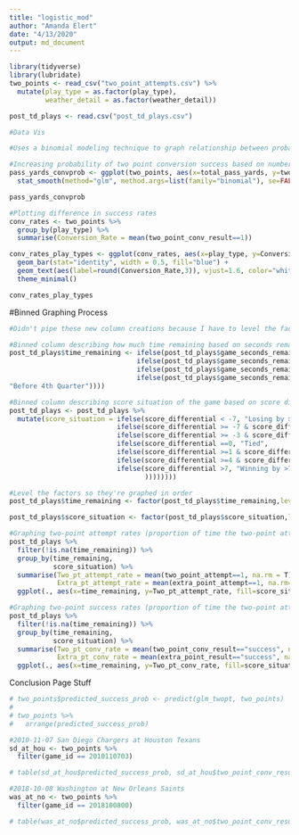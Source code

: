 ```yaml
---
title: "logistic_mod"
author: "Amanda Elert"
date: "4/13/2020"
output: md_document
---
```

```r
library(tidyverse)
library(lubridate)
two_points <- read_csv("two_point_attempts.csv") %>% 
  mutate(play_type = as.factor(play_type),
         weather_detail = as.factor(weather_detail))

post_td_plays <- read.csv("post_td_plays.csv")
```

```r
#Data Vis

#Uses a binomial modeling technique to graph relationship between probability of successful two-point conversion and changing x axis 

#Increasing probability of two point conversion success based on number of total passing yards
pass_yards_convprob <- ggplot(two_points, aes(x=total_pass_yards, y=two_point_conv_result)) + geom_point() + 
  stat_smooth(method="glm", method.args=list(family="binomial"), se=FALSE)

pass_yards_convprob
```

```r
#Plotting difference in success rates
conv_rates <- two_points %>% 
  group_by(play_type) %>% 
  summarise(Conversion_Rate = mean(two_point_conv_result==1))

conv_rates_play_types <- ggplot(conv_rates, aes(x=play_type, y=Conversion_Rate)) + 
  geom_bar(stat="identity", width = 0.5, fill="blue") +
  geom_text(aes(label=round(Conversion_Rate,3)), vjust=1.6, color="white", size=3.5)+
  theme_minimal() 

conv_rates_play_types
```

#Binned Graphing Process
```r
#Didn't pipe these new column creations because I have to level the factors for graphing purposes

#Binned column describing how much time remaining based on seconds remaining
post_td_plays$time_remaining <- ifelse(post_td_plays$game_seconds_remaining < 120, "<2Min", 
                                ifelse(post_td_plays$game_seconds_remaining < 300, "2-5min left",
                                ifelse(post_td_plays$game_seconds_remaining < 600, "5-10min left",
                                ifelse(post_td_plays$game_seconds_remaining < 900, "10-15min left",
"Before 4th Quarter"))))

#Binned column describing score situation of the game based on score differential
post_td_plays <- post_td_plays %>% 
  mutate(score_situation = ifelse(score_differential < -7, "Losing by >7",
                           ifelse(score_differential >= -7 & score_differential <=-4, "Losing by 4-7",
                           ifelse(score_differential >= -3 & score_differential <=-1, "Losing by 1-3",
                           ifelse(score_differential ==0, "Tied",
                           ifelse(score_differential >=1 & score_differential <=3, "Winning by 1-3",
                           ifelse(score_differential >=4 & score_differential <=7, "Winning by 4-7",
                           ifelse(score_differential >7, "Winning by >7", "NA"
                                  ))))))))

#Level the factors so they're graphed in order
post_td_plays$time_remaining <- factor(post_td_plays$time_remaining,levels = c("<2Min", "2-5min left", "5-10min left", "10-15min left","Before 4th Quarter"))

post_td_plays$score_situation <- factor(post_td_plays$score_situation,levels = c("Losing by >7", "Losing by 4-7", "Losing by 1-3", "Tied", "Winning by 1-3", "Winning by 4-7","Winning by >7"))
```

```r
#Graphing two-point attempt rates (proportion of time the two-point attempt is chosen over the extra point kick)
post_td_plays %>% 
  filter(!is.na(time_remaining)) %>% 
  group_by(time_remaining,
           score_situation) %>% 
  summarise(Two_pt_attempt_rate = mean(two_point_attempt==1, na.rm = T),
            Extra_pt_attempt_rate = mean(extra_point_attempt==1, na.rm=T)) %>% 
  ggplot(., aes(x=time_remaining, y=Two_pt_attempt_rate, fill=score_situation, order=score_situation)) + geom_bar(stat="identity", position="dodge") + scale_x_discrete() +scale_fill_brewer(palette = "Spectral")
```

```r
#Graphing two-point success rates (proportion of time the two-point attempt is successful)
post_td_plays %>% 
  filter(!is.na(time_remaining)) %>% 
  group_by(time_remaining,
           score_situation) %>% 
  summarise(Two_pt_conv_rate = mean(two_point_conv_result=="success", na.rm = T),
            Extra_pt_conv_rate = mean(extra_point_result=="success", na.rm=T)) %>% 
  ggplot(., aes(x=time_remaining, y=Two_pt_conv_rate, fill=score_situation, order=score_situation)) + geom_bar(stat="identity", position="dodge") + scale_x_discrete() +scale_fill_brewer(palette = "Spectral")

```


Conclusion Page Stuff
```r
# two_points$predicted_success_prob <- predict(glm_twopt, two_points)
# 
# two_points %>% 
#   arrange(predicted_success_prob)

#2010-11-07 San Diego Chargers at Houston Texans
sd_at_hou <- two_points %>% 
  filter(game_id == 2010110703) 

# table(sd_at_hou$predicted_success_prob, sd_at_hou$two_point_conv_result)

#2018-10-08 Washington at New Orleans Saints
was_at_no <- two_points %>% 
  filter(game_id == 2018100800) 

# table(was_at_no$predicted_success_prob, was_at_no$two_point_conv_result)
```